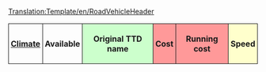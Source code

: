 <noinclude>
[[Translation:Template/en/RoadVehicleHeader]]{{en/-}}</noinclude>
{|
!style="padding:4px; border:1px solid"|[[Main/en/TSRY|Climate]]
!style="padding:4px; border:1px solid"|Available
!style="padding:4px; border:1px solid; background: #ccffcc"|Original TTD name
!style="padding:4px; border:1px solid; background: #ff9999" colspan="2"|Cost
!style="padding:4px; border:1px solid; background: #ff9999" colspan="2"|Running cost
!style="padding:4px; border:1px solid; background: #ffffcc" colspan="2"|Speed
!style="padding:4px; border:1px solid; background: #ccccff"|[[Main/en/cargo|Capacity]]
!style="padding:4px; border:1px solid"|Life<noinclude>
|}</noinclude>